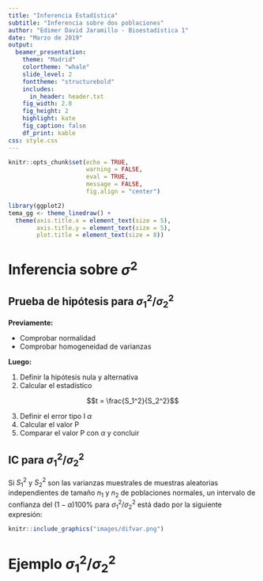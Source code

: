 ```yaml
---
title: "Inferencia Estadística"
subtitle: "Inferencia sobre dos poblaciones"
author: "Edimer David Jaramillo - Bioestadística 1"
date: "Marzo de 2019"
output: 
  beamer_presentation:
    theme: "Madrid"
    colortheme: "whale"
    slide_level: 2
    fonttheme: "structurebold"
    includes:
      in_header: header.txt
    fig_width: 2.8
    fig_height: 2
    highlight: kate
    fig_caption: false
    df_print: kable
css: style.css       
---
```


```r
knitr::opts_chunk$set(echo = TRUE,
                      warning = FALSE,
                      eval = TRUE,
                      message = FALSE,
                      fig.align = "center")

library(ggplot2)
tema_gg <- theme_linedraw() +
  theme(axis.title.x = element_text(size = 5),
        axis.title.y = element_text(size = 5),
        plot.title = element_text(size = 8))
```

# Inferencia sobre $\sigma^2$

## Prueba de hipótesis para $\sigma_1^2/\sigma_2^2$

**Previamente:**

  - Comprobar normalidad
  - Comprobar homogeneidad de varianzas

**Luego:**

  1. Definir la hipótesis nula y alternativa 
  2. Calcular el estadístico

$$t = \frac{S_1^2}{S_2^2}$$

  3. Definir el error tipo I $\alpha$
  4. Calcular el valor P
  5. Comparar el valor P con $\alpha$ y concluir

## IC para $\sigma^2_1/\sigma^2_2$

Si $S^2_1$ y $S^2_2$ son las varianzas muestrales de muestras aleatorias independientes de tamaño $n_1$ y $n_2$ de poblaciones normales, un intervalo de confianza del $(1-\alpha)100\%$ para $\sigma^2_1/\sigma^2_2$ está dado por la siguiente expresión:

```r
knitr::include_graphics("images/difvar.png")
```

# Ejemplo $\sigma^2_1/\sigma^2_2$
  